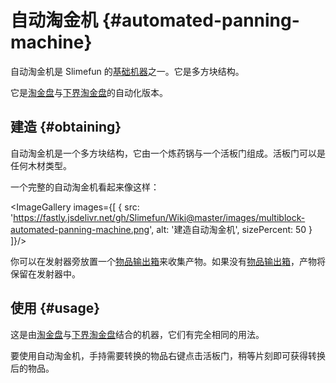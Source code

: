 
# 自动淘金机 {#automated-panning-machine}

自动淘金机是 Slimefun 的[基础机器](/Basic-Machines)之一。它是多方块结构。

它是[淘金盘](/Gold-Pan)与[下界淘金盘](/Nether-Gold-Pan)的自动化版本。

## 建造 {#obtaining}

自动淘金机是一个多方块结构，它由一个炼药锅与一个活板门组成。活板门可以是任何木材类型。

一个完整的自动淘金机看起来像这样：

<ImageGallery images={[
  {
    src: 'https://fastly.jsdelivr.net/gh/Slimefun/Wiki@master/images/multiblock-automated-panning-machine.png',
    alt: '建造自动淘金机',
    sizePercent: 50
  }
]}/>

你可以在发射器旁放置一个[物品输出箱](/Output-Chest)来收集产物。如果没有[物品输出箱](/Output-Chest)，产物将保留在发射器中。

## 使用 {#usage}

这是由[淘金盘](/Gold-Pan)与[下界淘金盘](/Nether-Gold-Pan)结合的机器，它们有完全相同的用法。

要使用自动淘金机，手持需要转换的物品右键点击活板门，稍等片刻即可获得转换后的物品。
